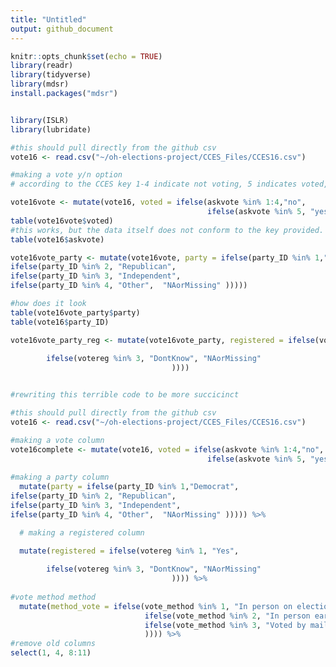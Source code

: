 ```yaml
---
title: "Untitled"
output: github_document
---
```


```r
knitr::opts_chunk$set(echo = TRUE)
library(readr)
library(tidyverse)
library(mdsr)
install.packages("mdsr")


library(ISLR)
library(lubridate)
```
```r
#this should pull directly from the github csv
vote16 <- read.csv("~/oh-elections-project/CCES_Files/CCES16.csv")

#making a vote y/n option
# according to the CCES key 1-4 indicate not voting, 5 indicates voted, 8&9 indicate skipped and not asked

vote16vote <- mutate(vote16, voted = ifelse(askvote %in% 1:4,"no",
                                            ifelse(askvote %in% 5, "yes",  "NAorMissing" )))
table(vote16vote$voted)
#this works, but the data itself does not conform to the key provided. There is supposed to be an 8 for Skipped and a 9 for Not Asked but the dataframe has NAs instead. In fact there are no 8s or 9s in the set
table(vote16$askvote)
```

```r

vote16vote_party <- mutate(vote16vote, party = ifelse(party_ID %in% 1,"Democrat",
ifelse(party_ID %in% 2, "Republican", 
ifelse(party_ID %in% 3, "Independent",
ifelse(party_ID %in% 4, "Other",  "NAorMissing" )))))

#how does it look
table(vote16vote_party$party)
table(vote16$party_ID)
```  
```r
vote16vote_party_reg <- mutate(vote16vote_party, registered = ifelse(votereg %in% 1, "Yes", 
                                                                           ifelse(votereg %in% 2, "No", 
        ifelse(votereg %in% 3, "DontKnow", "NAorMissing"
                                    ))))



```

```r
#rewriting this terrible code to be more succicinct

#this should pull directly from the github csv
vote16 <- read.csv("~/oh-elections-project/CCES_Files/CCES16.csv")

#making a vote column
vote16complete <- mutate(vote16, voted = ifelse(askvote %in% 1:4,"no",
                                            ifelse(askvote %in% 5, "yes",  "NAorMissing" ))) %>%
  
#making a party column
  mutate(party = ifelse(party_ID %in% 1,"Democrat",
ifelse(party_ID %in% 2, "Republican", 
ifelse(party_ID %in% 3, "Independent",
ifelse(party_ID %in% 4, "Other",  "NAorMissing" ))))) %>%

  # making a registered column

  mutate(registered = ifelse(votereg %in% 1, "Yes", 
                                                                           ifelse(votereg %in% 2, "No", 
        ifelse(votereg %in% 3, "DontKnow", "NAorMissing"
                                    )))) %>%
  
#vote method method
  mutate(method_vote = ifelse(vote_method %in% 1, "In person on election day", 
                              ifelse(vote_method %in% 2, "In person early", 
                              ifelse(vote_method %in% 3, "Voted by mail or absentee", "Dontknow_skipped_notasked"
                              )))) %>%
#remove old columns
select(1, 4, 8:11)
```


